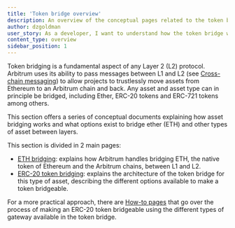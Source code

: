 ```yaml
---
title: 'Token bridge overview'
description: An overview of the conceptual pages related to the token bridge architecture
author: dzgoldman
user_story: As a developer, I want to understand how the token bridge works and what options exist to bridge assets between layers.
content_type: overview
sidebar_position: 1
---
```


Token bridging is a fundamental aspect of any Layer 2 (L2) protocol. Arbitrum uses its ability to pass messages between L1 and L2 (see [Cross-chain messaging](/for-devs/cross-chain-messsaging.mdx)) to allow projects to trustlessly move assets from Ethereum to an Arbitrum chain and back. Any asset and asset type can in principle be bridged, including Ether, ERC-20 tokens and ERC-721 tokens among others.

This section offers a series of conceptual documents explaining how asset bridging works and what options exist to bridge ether (ETH) and other types of asset between layers.

This section is divided in 2 main pages:

- [ETH bridging](/for-devs/concepts/token-bridge/token-bridge-ether.mdx): explains how Arbitrum handles bridging ETH, the native token of Ethereum and the Arbitrum chains, between L1 and L2.
- [ERC-20 token bridging](/for-devs/concepts/token-bridge/token-bridge-erc20.mdx): explains the architecture of the token bridge for this type of asset, describing the different options available to make a token bridgeable.

For a more practical approach, there are [How-to pages](/devs-how-tos/bridge-tokens/how-to-bridge-tokens-overview.mdx) that go over the process of making an ERC-20 token bridgeable using the different types of gateway available in the token bridge.
